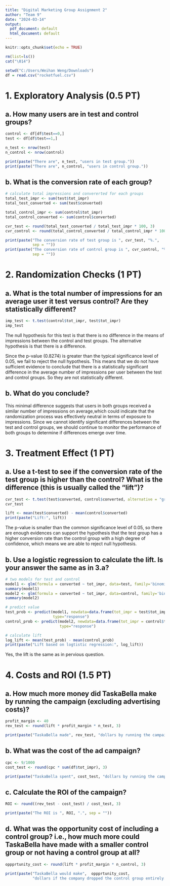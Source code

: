 ---
title: "Digital Marketing Group Assignment 2"
author: "Team 9"
date: "2024-03-14"
output:
  pdf_document: default
  html_document: default
---

```{r setup, include=FALSE}
knitr::opts_chunk$set(echo = TRUE)
```

```{r, echo = FALSE}
rm(list=ls())
cat("\014")

setwd("C:/Users/Weihan Weng/Downloads")
df = read.csv("rocketfuel.csv")
```

# 1. Exploratory Analysis (0.5 PT)
## a. How many users are in test and control groups?

```{r prob1}

control <- df[df$test==0,]
test <- df[df$test==1,]

n_test <- nrow(test)
n_control <- nrow(control)

print(paste("There are", n_test, "users in test group."))
print(paste("There are", n_control, "users in control group."))
```

## b. What is the conversion rate of each group?
```{r}
# calculate total impressions and convererted for each groups
total_test_impr <- sum(test$tot_impr)
total_test_converted <- sum(test$converted)

total_control_impr <- sum(control$tot_impr)
total_control_converted <- sum(control$converted)

cvr_test <- round(total_test_converted / total_test_impr * 100, 3)
cvr_control <- round(total_control_converted / total_control_impr * 100, 3)

print(paste("The conversion rate of test group is ", cvr_test, "%.", 
            sep = ""))
print(paste("The conversion rate of control group is ", cvr_control, "%.", 
            sep = ""))
```

# 2. Randomization Checks (1 PT)
## a. What is the total number of impressions for an average user it test versus control? Are they statistically different?

```{r prob2}

imp_test <- t.test(control$tot_impr, test$tot_impr)
imp_test
```
The null hypothesis for this test is that there is no difference in the means of impressions between the control and test groups. The alternative hypothesis is that there is a difference.

Since the p-value (0.8274) is greater than the typical significance level of 0.05, we fail to reject the null hypothesis. This means that we do not have sufficient evidence to conclude that there is a statistically significant difference in the average number of impressions per user between the test and control groups. So they are not statistically different.

## b. What do you conclude?

This minimal difference suggests that users in both groups received a similar number of impressions on average,which could indicate that the randomization process was effectively neutral in terms of exposure to impressions. Since we cannot identify significant differences between the test and control groups, we should continue to monitor the performance of both groups to determine if differences emerge over time.

# 3. Treatment Effect (1 PT)
## a. Use a t-test to see if the conversion rate of the test group is higher than the control? What is the difference (this is usually called the “lift”)?

```{r}

cvr_test <- t.test(test$converted, control$converted, alternative = "greater")
cvr_test

lift <- mean(test$converted) - mean(control$converted)
print(paste("Lift:", lift))
```
The p-value is smaller than the common significance level of 0.05, so there are enough evidences can support the hypothesis that the test group has a higher conversion rate than the control group with a high degree of confidence, which means we are able to reject null hypothesis.

## b. Use a logistic regression to calculate the lift. Is your answer the same as in 3.a?

```{r}
# two models for test and control
model1 <- glm(formula = converted ~ tot_impr, data=test, family='binomial')
summary(model1)
model2 <- glm(formula = converted ~ tot_impr, data=control, family='binomial')
summary(model2)

# predict value
test_prob <- predict(model1, newdata=data.frame(tot_impr = test$tot_impr), 
                     type="response")
control_prob <- predict(model2, newdata=data.frame(tot_impr = control$tot_impr),
                        type="response")

# calculate lift
log_lift <- mean(test_prob) - mean(control_prob)
print(paste("Lift based on logtistic regression:", log_lift))

```
Yes, the lift is the same as in pervious question.

# 4. Costs and ROI (1.5 PT)
## a. How much more money did TaskaBella make by running the campaign (excluding advertising costs)?

```{r}
profit_margin <- 40
rev_test <- round(lift * profit_margin * n_test, 3)

print(paste("TaskaBella made", rev_test, "dollars by running the campaign."))
```

## b. What was the cost of the ad campaign?

```{r}
cpc <- 9/1000
cost_test <- round(cpc * sum(df$tot_impr), 3)

print(paste("TaskaBella spent", cost_test, "dollars by running the campaign."))
```

## c. Calculate the ROI of the campaign?

```{r}
ROI <- round((rev_test - cost_test) / cost_test, 3)

print(paste("The ROI is ", ROI, ".", sep = ""))
```

## d. What was the opportunity cost of including a control group? i.e., how much more could TaskaBella have made with a smaller control group or not having a control group at all?

```{r}
oppprtunity_cost <- round(lift * profit_margin * n_control, 3)

print(paste("TaskaBella would make",  oppprtunity_cost, 
            "dollars if the company dropped the control group entirely."))
```

